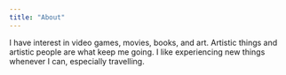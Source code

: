 ```yaml
---
title: "About"
---
```


I have interest in video games, movies, books, and art. Artistic things and artistic people are what keep me going. I like experiencing new things whenever I can, especially travelling.
